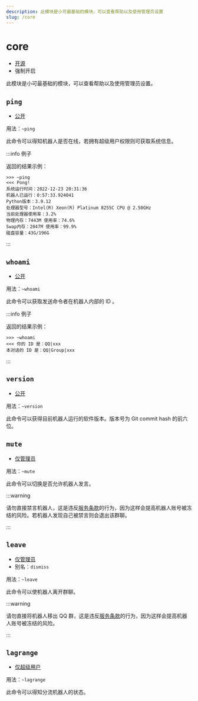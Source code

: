 ```yaml
---
description: 此模块是小可最基础的模块，可以查看帮助以及使用管理员设置
slug: /core
---
```


# core

-   [开源](help/faq#为什么有些模块没有开源)
-   强制开启

此模块是小可最基础的模块，可以查看帮助以及使用管理员设置。

## `ping`

-   [公开](permissions)

用法：`~ping`

此命令可以得知机器人是否在线，若拥有超级用户权限则可获取系统信息。

:::info 例子

返回的结果示例：

```
>>> ~ping
<<< Pong!
系统运行时间：2022-12-23 20:31:36
机器人已运行：0:57:33.924041
Python版本：3.9.12
处理器型号：Intel(R) Xeon(R) Platinum 8255C CPU @ 2.50GHz
当前处理器使用率：3.2%
物理内存：7443M 使用率：74.6%
Swap内存：2047M 使用率：99.9%
磁盘容量：43G/196G
```

:::

## `whoami`

-   [公开](permissions)

用法：`~whoami`

此命令可以获取发送命令者在机器人内部的 ID 。

:::info 例子

返回的结果示例：

```
>>> ~whoami
<<< 你的 ID 是：QQ|xxx
本对话的 ID 是：QQ|Group|xxx
```

:::

## `version`

-   [公开](permissions)

用法：`~version`

此命令可以获得目前机器人运行的软件版本。版本号为 Git commit hash 的前六位。

## `mute`

-   [仅管理员](permissions)

用法：`~mute`

此命令可以切换是否允许机器人发言。

:::warning

请勿直接禁言机器人，这是违反[服务条款](policy)的行为，因为这样会提高机器人账号被冻结的风险。若机器人发现自己被禁言则会退出该群聊。

:::

## `leave`

-   [仅管理员](permissions)
-   别名：`dismiss`

用法：`~leave`

此命令可以使机器人离开群聊。

:::warning

请勿直接将机器人移出 QQ 群，这是违反[服务条款](policy)的行为，因为这样会提高机器人账号被冻结的风险。

:::

## `lagrange`

-   [仅超级用户](permissions)

用法：`~lagrange`

此命令可以得知分流机器人的状态。